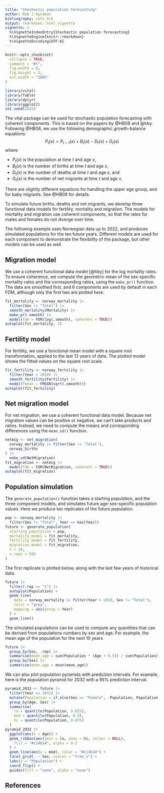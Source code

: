```yaml
---
title: "Stochastic population forecasting"
author: Rob J Hyndman
bibliography: refs.bib
output: rmarkdown::html_vignette
vignette: >
  %\VignetteIndexEntry{Stochastic population forecasting}
  %\VignetteEngine{knitr::rmarkdown}
  %\VignetteEncoding{UTF-8}
---
```


```r
knitr::opts_chunk$set(
  collapse = TRUE,
  comment = "#>",
  fig.width = 8,
  fig.height = 5,
  out.width = "100%"
)
```

```r
library(vital)
library(fable)
library(dplyr)
library(ggplot2)
set.seed(2025)
```

The vital package can be used for stochastic population forecasting with coherent components. This is based on the papers by @HB08 and @hby. Following @HB08, we use the following demographic growth-balance equations:
$$
P_t(x) = P_{t-1}(x) + B_t(x) - D_t(x) + G_t(x)
$$
where

* $P_t(x)$ is the population at time $t$ and age $x$,
* $B_t(x)$ is the number of births at time $t$ and age $x$,
* $D_t(x)$ is the number of deaths at time $t$ and age $x$, and
* $G_t(x)$ is the number of net migrants at time $t$ and age $x$.

There are slightly different equations for handling the upper age group, and for baby migrants. See @HB08 for details.

To simulate future births, deaths and net migrants, we develop three functional data models for fertility, mortality and migration. The models for mortality and migration use coherent components, so that the rates for males and females do not diverge over time.

The following example uses Norwegian data up to 2022, and produces simulated populations for the ten future years. Different models are used for each component to demonstrate the flexibility of the package, but other models can be used as well.

## Migration model

We use a coherent functional data model [@hby] for the log mortality rates. To ensure coherence, we compute the geometric mean of the sex-specific mortality rates and the corresponding ratios, using the `make_pr()` function. The data are smoothed first, and 6 components are used by default in each FDM, although only the first two are plotted here.

```r
fit_mortality <- norway_mortality |>
  filter(Sex != "Total") |>
  smooth_mortality(Mortality) |>
  make_pr(.smooth) |>
  model(fdm = FDM(log(.smooth), coherent = TRUE))
autoplot(fit_mortality, 2)
```

## Fertility model

For fertility, we use a functional mean model with a square root transformation, applied to the last 13 years of data. The plotted model shows the fitted values on the square root scale.

```r
fit_fertility <- norway_fertility |>
  filter(Year > 2010) |>
  smooth_fertility(Fertility) |>
  model(fmean = FMEAN(sqrt(.smooth)))
autoplot(fit_fertility)
```

## Net migration model

For net migration, we use a coherent functional data model. Because net migration values can be positive or negative, we can't take products and ratios. Instead, we need to compute the means and corresponding differences using the `mean_sd()` function.

```r
netmig <- net_migration(
  norway_mortality |> filter(Sex != "Total"),
  norway_births
) |>
  make_sd(NetMigration)
fit_migration <- netmig |>
  model(fdm = FDM(NetMigration, coherent = TRUE))
autoplot(fit_migration)
```

## Population simulation

The `generate_population()` function takes a starting population, and the three component models, and simulates future age-sex-specific population values. Here we produce ten replicates of the future population.

```r
pop <- norway_mortality |>
  filter(Sex != "Total", Year == max(Year))
future <- generate_population(
  starting_population = pop,
  mortality_model = fit_mortality,
  fertility_model = fit_fertility,
  migration_model = fit_migration,
  h = 10,
  n_reps = 500
)
```

The first replicate is plotted below, along with the last few years of historical data.

```r
future |>
  filter(.rep == "1") |>
  autoplot(Population) +
  geom_line(
    data = norway_mortality |> filter(Year > 2010, Sex != "Total"),
    color = "grey",
    mapping = aes(group = Year)
  ) +
  geom_line()
```

The simulated populations can be used to compute any quantities that can be derived from populations numbers by sex and age. For example, the mean age of the population for the next 10 years

```r
future |>
  group_by(Sex, .rep) |>
  summarise(mean_age = sum(Population * (Age + 0.5)) / sum(Population)) |>
  group_by(Sex) |>
  summarise(mean_age = mean(mean_age))
```

We can also plot population pyramids with prediction intervals. For example, here is the population pyramid for 2032 with a 95% prediction interval.

```r
pyramid_2032 <- future |>
  filter(Year == 2032) |>
  mutate(Population = if_else(Sex == "Female", -Population, Population)) |>
  group_by(Age, Sex) |>
  summarise(
    lo = quantile(Population, 0.025),
    med = quantile(Population, 0.5),
    hi = quantile(Population, 0.975)
  )
pyramid_2032 |>
  ggplot(aes(x = Age)) +
  geom_ribbon(aes(ymin = lo, ymax = hi, colour = NULL),
    fill = "#c14b14", alpha = 0.2
  ) +
  geom_line(aes(y = med), color = "#c14b14") +
  facet_grid(. ~ Sex, scales = "free_x") +
  labs(y = "Population") +
  coord_flip() +
  guides(fill = "none", alpha = "none")
```

## References
